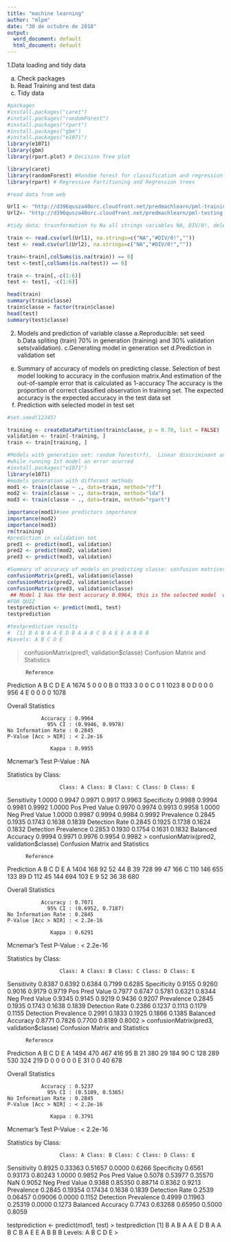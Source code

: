 ---
title: "machine learning"
author: "mlpm"
date: "30 de octubre de 2018"
output:
  word_document: default
  html_document: default
---
1.Data loading and tidy data

a. Check packages
b. Read Training and test data
c. Tidy data

```{r data}
#packages
#install.packages("caret")
#install.packages("randomForest")
#install.packages("rpart")
#install.packages("gbm")
#install.packages("e1071")
library(e1071)
library(gbm)
library(rpart.plot) # Decision Tree plot

library(caret)
library(randomForest) #Random forest for classification and regression
library(rpart) # Regressive Partitioning and Regression trees

#read data from web 

Url1 <- "http://d396qusza40orc.cloudfront.net/predmachlearn/pml-training.csv"
Url2<- "http://d396qusza40orc.cloudfront.net/predmachlearn/pml-testing.csv"

#tidy data: trasnformation to Na all strings variables NA, DIV/0!, deleting missing values and removing unnecesary columns

train <- read.csv(url(Url1), na.strings=c("NA","#DIV/0!",""))
test <- read.csv(url(Url2), na.strings=c("NA","#DIV/0!",""))

train<-train[,colSums(is.na(train)) == 0]
test <-test[,colSums(is.na(test)) == 0]

train <- train[,-c(1:6)]
test <- test[, -c(1:6)]

head(train)
summary(train$classe)
train$classe = factor(train$classe)
head(test)
summary(test$classe)
```

2. Models and prediction of variable classe
a.Reproducible: set seed
b.Data spliting (train) 70% in generation (training) and 30% validation sets(validation).
c.Generating model in generation set
d.Prediction in validation set
e. Summary of accuracy of models on predicting classe. Selection of best model looking to accuracy in the confusion matrix.And estimation of the out-of-sample error that is calculated as 1-accuracy 
The accuracy is the proportion of correct classified observation in training set. The expected accuracy is the expected accuracy in the test data set 
e. Prediction with selected model in test set


```{r models, echo=TRUE}
#set.seed(12345) 

training <- createDataPartition(train$classe, p = 0.70, list = FALSE)
validation <- train[-training, ]
train <- train[training, ]

#Models with generation set: random forest(rf),  Linear discriminant analysis (LDA), and Regressive Partitioning (rpart)
#while running 1st model an error ocurred
#install.packages("e1071")
library(e1071)
#models generation with different methods
mod1 <- train(classe ~ ., data=train, method="rf")
mod2 <- train(classe ~ ., data=train, method="lda")
mod3 <- train(classe ~ ., data=train, method="rpart")

importance(mod1)#see predictors importance
importance(mod2)
importance(mod3)
rm(training)
#prediction in validation set
pred1 <- predict(mod1, validation)
pred2 <- predict(mod2, validation)
pred3 <- predict(mod3, validation)

#Summary of accuracy of models on predicting classe: confusion matrices
confusionMatrix(pred1, validation$classe)
confusionMatrix(pred2, validation$classe)
confusionMatrix(pred3, validation$classe)
 ## Model 1 has the best accuracy 0.9964, this is the selected model  with an error of 0.0036
#FOR QUIZ
testprediction <- predict(mod1, test)
testprediction

#testprediction results
#  [1] B A B A A E D B A A B C B A E E A B B B
#Levels: A B C D E
```  
> confusionMatrix(pred1, validation$classe)
Confusion Matrix and Statistics

          Reference
Prediction    A    B    C    D    E
         A 1674    5    0    0    0
         B    0 1133    3    0    0
         C    0    1 1023    8    0
         D    0    0    0  956    4
         E    0    0    0    0 1078

Overall Statistics
                                          
               Accuracy : 0.9964          
                 95% CI : (0.9946, 0.9978)
    No Information Rate : 0.2845          
    P-Value [Acc > NIR] : < 2.2e-16       
                                          
                  Kappa : 0.9955          
 Mcnemar's Test P-Value : NA              

Statistics by Class:

                     Class: A Class: B Class: C Class: D Class: E
Sensitivity            1.0000   0.9947   0.9971   0.9917   0.9963
Specificity            0.9988   0.9994   0.9981   0.9992   1.0000
Pos Pred Value         0.9970   0.9974   0.9913   0.9958   1.0000
Neg Pred Value         1.0000   0.9987   0.9994   0.9984   0.9992
Prevalence             0.2845   0.1935   0.1743   0.1638   0.1839
Detection Rate         0.2845   0.1925   0.1738   0.1624   0.1832
Detection Prevalence   0.2853   0.1930   0.1754   0.1631   0.1832
Balanced Accuracy      0.9994   0.9971   0.9976   0.9954   0.9982
> confusionMatrix(pred2, validation$classe)
Confusion Matrix and Statistics

          Reference
Prediction    A    B    C    D    E
         A 1404  168   92   52   44
         B   39  728   99   47  166
         C  110  146  655  133   89
         D  112   45  144  694  103
         E    9   52   36   38  680

Overall Statistics
                                          
               Accuracy : 0.7071          
                 95% CI : (0.6952, 0.7187)
    No Information Rate : 0.2845          
    P-Value [Acc > NIR] : < 2.2e-16       
                                          
                  Kappa : 0.6291          
 Mcnemar's Test P-Value : < 2.2e-16       

Statistics by Class:

                     Class: A Class: B Class: C Class: D Class: E
Sensitivity            0.8387   0.6392   0.6384   0.7199   0.6285
Specificity            0.9155   0.9260   0.9016   0.9179   0.9719
Pos Pred Value         0.7977   0.6747   0.5781   0.6321   0.8344
Neg Pred Value         0.9345   0.9145   0.9219   0.9436   0.9207
Prevalence             0.2845   0.1935   0.1743   0.1638   0.1839
Detection Rate         0.2386   0.1237   0.1113   0.1179   0.1155
Detection Prevalence   0.2991   0.1833   0.1925   0.1866   0.1385
Balanced Accuracy      0.8771   0.7826   0.7700   0.8189   0.8002
> confusionMatrix(pred3, validation$classe)
Confusion Matrix and Statistics

          Reference
Prediction    A    B    C    D    E
         A 1494  470  467  416   95
         B   21  380   29  184   90
         C  128  289  530  324  219
         D    0    0    0    0    0
         E   31    0    0   40  678

Overall Statistics
                                          
               Accuracy : 0.5237          
                 95% CI : (0.5109, 0.5365)
    No Information Rate : 0.2845          
    P-Value [Acc > NIR] : < 2.2e-16       
                                          
                  Kappa : 0.3791          
 Mcnemar's Test P-Value : < 2.2e-16       

Statistics by Class:

                     Class: A Class: B Class: C Class: D Class: E
Sensitivity            0.8925  0.33363  0.51657   0.0000   0.6266
Specificity            0.6561  0.93173  0.80243   1.0000   0.9852
Pos Pred Value         0.5078  0.53977  0.35570      NaN   0.9052
Neg Pred Value         0.9388  0.85350  0.88714   0.8362   0.9213
Prevalence             0.2845  0.19354  0.17434   0.1638   0.1839
Detection Rate         0.2539  0.06457  0.09006   0.0000   0.1152
Detection Prevalence   0.4999  0.11963  0.25319   0.0000   0.1273
Balanced Accuracy      0.7743  0.63268  0.65950   0.5000   0.8059




testprediction <- predict(mod1, test)
> testprediction
 [1] B A B A A E D B A A B C B A E E A B B B
Levels: A B C D E
> 

